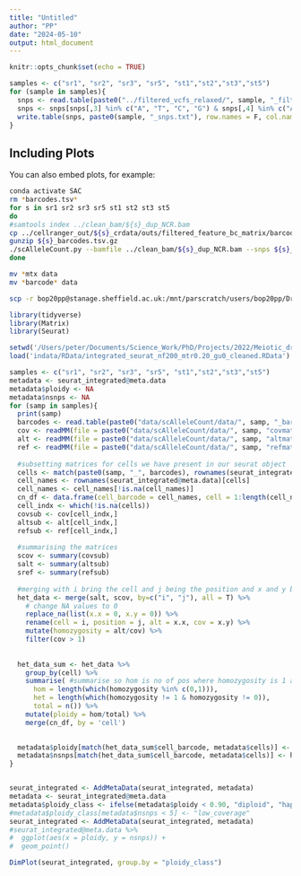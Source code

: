 ```yaml
---
title: "Untitled"
author: "PP"
date: "2024-05-10"
output: html_document
---
```


```r
knitr::opts_chunk$set(echo = TRUE)
```


```r
samples <- c("sr1", "sr2", "sr3", "sr5", "st1","st2","st3","st5")
for (sample in samples){
  snps <- read.table(paste0("../filtered_vcfs_relaxed/", sample, "_filt.recode.vcf"))[c(1,2,4,5)]
  snps <- snps[snps[,3] %in% c("A", "T", "C", "G") & snps[,4] %in% c("A", "T", "C", "G"),]
  write.table(snps, paste0(sample, "_snps.txt"), row.names = F, col.names = F, quote = F)
}
```

## Including Plots

You can also embed plots, for example:

```bash
conda activate SAC
rm *barcodes.tsv*
for s in sr1 sr2 sr3 sr5 st1 st2 st3 st5
do
#samtools index ../clean_bam/${s}_dup_NCR.bam
cp ../cellranger_out/${s}_crdata/outs/filtered_feature_bc_matrix/barcodes.tsv.gz ${s}_barcodes.tsv.gz
gunzip ${s}_barcodes.tsv.gz
./scAlleleCount.py --bamfile ../clean_bam/${s}_dup_NCR.bam --snps ${s}_snps.txt --barcodes ${s}_barcodes.tsv -v --output-prefix ${s}
done

mv *mtx data
mv *barcode* data

```

```bash
scp -r bop20pp@stanage.sheffield.ac.uk:/mnt/parscratch/users/bop20pp/Drive/scAlleleCount/data /Users/peter/Documents/Science_Work/PhD/Projects/2022/Meiotic_drive_2022/MeioticDrive2022_Analyses/R_analyses/data/scAlleleCount
```

```r
library(tidyverse)
library(Matrix)
library(Seurat)

setwd('/Users/peter/Documents/Science_Work/PhD/Projects/2022/Meiotic_drive_2022/scStalkie_Drive//R_analyses')
load('indata/RData/integrated_seurat_nf200_mtr0.20_gu0_cleaned.RData')

samples <- c("sr1", "sr2", "sr3", "sr5", "st1","st2","st3","st5")
metadata <- seurat_integrated@meta.data
metadata$ploidy <- NA
metadata$nsnps <- NA
for (samp in samples){
  print(samp)
  barcodes <- read.table(paste0("data/scAlleleCount/data/", samp, "_barcodes.tsv"))[,1]
  cov <- readMM(file = paste0("data/scAlleleCount/data/", samp, "covmat.mtx"))
  alt <- readMM(file = paste0("data/scAlleleCount/data/", samp, "altmat.mtx"))
  ref <- readMM(file = paste0("data/scAlleleCount/data/", samp, "refmat.mtx"))
  
  #subsetting matrices for cells we have present in our seurat object
  cells <- match(paste0(samp, "_", barcodes), rownames(seurat_integrated@meta.data))
  cell_names <- rownames(seurat_integrated@meta.data)[cells]
  cell_names <- cell_names[!is.na(cell_names)]
  cn_df <- data.frame(cell_barcode = cell_names, cell = 1:length(cell_names))
  cell_indx <- which(!is.na(cells))
  covsub <- cov[cell_indx,]
  altsub <- alt[cell_indx,]
  refsub <- ref[cell_indx,]
  
  #summarising the matrices 
  scov <- summary(covsub)
  salt <- summary(altsub)
  sref <- summary(refsub)
  
  #merging with i bring the cell and j being the position and x and y being the alt number and cov being total number (coverage)
  het_data <- merge(salt, scov, by=c("i", "j"), all = T) %>% 
    # change NA values to 0
    replace_na(list(x.x = 0, x.y = 0)) %>% 
    rename(cell = i, position = j, alt = x.x, cov = x.y) %>%
    mutate(homozygosity = alt/cov) %>% 
    filter(cov > 1)
  
  
  het_data_sum <- het_data %>% 
    group_by(cell) %>% 
    summarise( #summarise so hom is no of pos where homozygosity is 1 and het is no of pos where homozygosity is not 1
      hom = length(which(homozygosity %in% c(0,1))), 
      het = length(which(homozygosity != 1 & homozygosity != 0)),
      total = n()) %>% 
    mutate(ploidy = hom/total) %>% 
    merge(cn_df, by = 'cell')
  

  metadata$ploidy[match(het_data_sum$cell_barcode, metadata$cells)] <- het_data_sum$ploidy
  metadata$nsnps[match(het_data_sum$cell_barcode, metadata$cells)] <- het_data_sum$total
}    


seurat_integrated <- AddMetaData(seurat_integrated, metadata)
metadata <- seurat_integrated@meta.data
metadata$ploidy_class <- ifelse(metadata$ploidy < 0.90, "diploid", "haploid")
#metadata$ploidy_class[metadata$nsnps < 5] <- "low_coverage"
seurat_integrated <- AddMetaData(seurat_integrated, metadata)
#seurat_integrated@meta.data %>% 
#  ggplot(aes(x = ploidy, y = nsnps)) + 
#  geom_point()

DimPlot(seurat_integrated, group.by = "ploidy_class")

```


